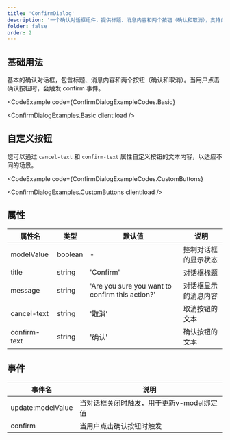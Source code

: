 ```yaml
---
title: 'ConfirmDialog'
description: '一个确认对话框组件，提供标题、消息内容和两个按钮（确认和取消），支持自定义按钮文本'
folder: false
order: 2
---
```



## 基础用法

基本的确认对话框，包含标题、消息内容和两个按钮（确认和取消）。当用户点击确认按钮时，会触发 confirm 事件。

<CodeExample
  code={ConfirmDialogExampleCodes.Basic}
>
  <ConfirmDialogExamples.Basic client:load />
</CodeExample>

## 自定义按钮

您可以通过 `cancel-text` 和 `confirm-text` 属性自定义按钮的文本内容，以适应不同的场景。

<CodeExample
  code={ConfirmDialogExampleCodes.CustomButtons}
>
  <ConfirmDialogExamples.CustomButtons client:load />
</CodeExample>

## 属性

| 属性名 | 类型 | 默认值 | 说明 |
| --- | --- | --- | --- |
| modelValue | boolean | - | 控制对话框的显示状态 |
| title | string | 'Confirm' | 对话框标题 |
| message | string | 'Are you sure you want to confirm this action?' | 对话框显示的消息内容 |
| cancel-text | string | '取消' | 取消按钮的文本 |
| confirm-text | string | '确认' | 确认按钮的文本 |

## 事件

| 事件名 | 说明 |
| --- | --- |
| update:modelValue | 当对话框关闭时触发，用于更新v-model绑定值 |
| confirm | 当用户点击确认按钮时触发 | 
